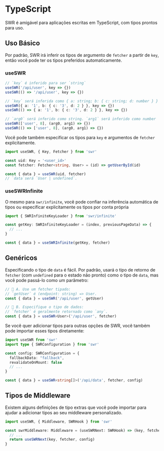 # TypeScript

SWR é amigável para aplicações escritas em TypeScript, com tipos prontos para uso.

## Uso Básico

Por padrão, SWR irá inferir os tipos de argumento de `fetcher` a partir de `key`, então você pode ter os tipos preferidos automaticamente.

### useSWR

```typescript
// `key` é inferido para ser `string`
useSWR('/api/user', key => {})
useSWR(() => '/api/user', key => {})

// `key` será inferida como { a: string; b: { c: string; d: number } }
useSWR({ a: '1', b: { c: '3', d: 2 } }, key => {})
useSWR(() => { a: '1', b: { c: '3', d: 2 } }, key => {})

// `arg0` será inferido como string. `arg1` será inferido como number
useSWR(['user', 8], (arg0, arg1) => {})
useSWR(() => ['user', 8], (arg0, arg1) => {})
```

Você pode também especificar os tipos para `key` e argumentos de `fetcher` explicitamente.

```typescript
import useSWR, { Key, Fetcher } from 'swr'

const uid: Key = '<user_id>'
const fetcher: Fetcher<string, User> = (id) => getUserById(id)

const { data } = useSWR(uid, fetcher)
// `data`será `User | undefined`.
```

### useSWRInfinite

O mesmo para `swr/infinite`, você pode confiar na inferência automática de tipos ou especificar explicitamente os tipos por conta própria

```typescript
import { SWRInfiniteKeyLoader } from 'swr/infinite'

const getKey: SWRInfiniteKeyLoader = (index, previousPageData) => {
  // ...
}

const { data } = useSWRInfinite(getKey, fetcher)
```

## Genéricos

Especificando o tipo de `data` é fácil. Por padrão, usará o tipo de retorno de `fetcher` (com `undefined` para o estado não pronto) como o tipo de `data`, mas você pode passá-lo como um parâmetro:

```typescript
// 🔹 A. Use um fetcher tipado:
// `getUser` é (endpoint: string) => User.
const { data } = useSWR('/api/user', getUser)

// 🔹 B. Especifique o tipo de dados:
// `fetcher` é geralmente retornado como `any`.
const { data } = useSWR<User>('/api/user', fetcher)
```

Se você quer adicionar tipos para outras opções de SWR, você também pode importar esses tipos diretamente:

```typescript
import useSWR from 'swr'
import type { SWRConfiguration } from 'swr'

const config: SWRConfiguration = {
  fallbackData: "fallback",
  revalidateOnMount: false
  // ...
}

const { data } = useSWR<string[]>('/api/data', fetcher, config)
```

## Tipos de Middleware

Existem alguns definições de tipo extras que você pode importar para ajudar a adicionar tipos ao seu middleware personalizado.

```typescript
import useSWR, { Middleware, SWRHook } from 'swr'

const swrMiddleware: Middleware = (useSWRNext: SWRHook) => (key, fetcher, config) => {
  // ...
  return useSWRNext(key, fetcher, config)
}
```
